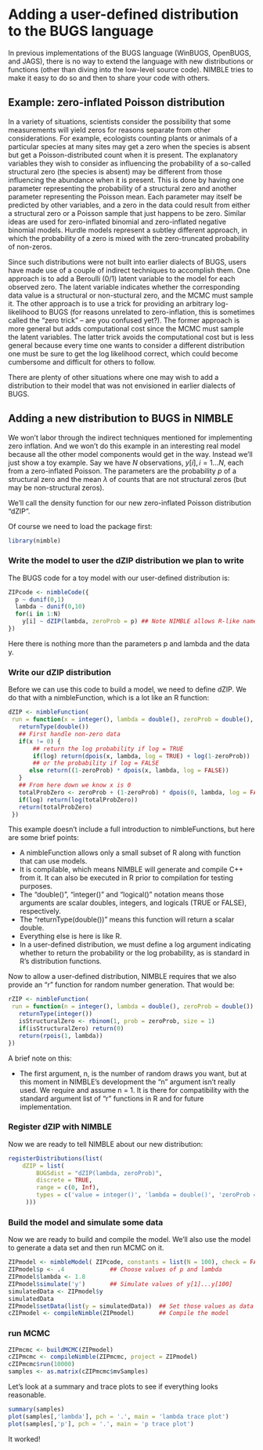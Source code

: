 # Adding a user-defined distribution to the BUGS language

In previous implementations of the BUGS language (WinBUGS, OpenBUGS, and JAGS), there is no way to extend the language with new distributions or functions (other than diving into the low-level source code).  NIMBLE tries to make it easy to do so and then to share your code with others.

## Example: zero-inflated Poisson distribution

In a variety of situations, scientists consider the possibility that some measurements will yield zeros for reasons separate from other considerations.  For example, ecologists counting plants or animals of a particular species at many sites may get a zero when the species is absent but get a Poisson-distributed count when it is present.  The explanatory variables they wish to consider as influencing the probability of a so-called structural zero (the species is absent) may be different from those influencing the abundance when it is present.  This is done by having one parameter representing the probability of a structural zero and another parameter representing the Poisson mean.  Each parameter may itself be predicted by other variables, and a zero in the data could result from either a structural zero or a Poisson sample that just happens to be zero. Similar ideas are used for zero-inflated binomial and zero-inflated negative binomial models.  Hurdle models represent a subtley different approach, in which the probability of a zero is mixed with the zero-truncated probability of non-zeros.

Since such distributions were not built into earlier dialects of BUGS, users have made use of a couple of indirect techniques to accomplish them.  One approach is to add a Beroulli (0/1) latent variable to the model for each observed zero.  The latent variable indicates whether the corresponding data value is a structural or non-stuctural zero, and the MCMC must sample it.  The other approach is to use a trick for providing an arbitrary log-likelihood to BUGS (for reasons unrelated to zero-inflation, this is sometimes called the "zero trick" -- are you confused yet?).  The former approach is more general but adds computational cost since the MCMC must sample the latent variables.  The latter trick avoids the computational cost but is less general because every time one wants to consider a different distribution one must be sure to get the log likelihood correct, which could become cumbersome and difficult for others to follow.

There are plenty of other situations where one may wish to add a distribution to their model that was not envisioned in earlier dialects of BUGS.  

## Adding a new distribution to BUGS in NIMBLE

We won't labor through the indirect techniques mentioned for implementing zero inflation.  And we won't do this example in an interesting real model because all the other model components would get in the way.  Instead we'll just show a toy example.  Say we have $N$ observations, $y[i], i = 1 \ldots N$, each from a zero-inflated Poisson.  The parameters are the probability $p$ of a structural zero and the mean $\lambda$ of counts that are not structural zeros (but may be non-structural zeros).

We'll call the density function for our new zero-inflated Poisson distribution "dZIP".

Of course we need to load the package first:
```r
library(nimble)
```

### Write the model to user the dZIP distribution we plan to write

The BUGS code for a toy model with our user-defined distribution is:

```r
ZIPcode <- nimbleCode({
  p ~ dunif(0,1)
  lambda ~ dunif(0,10)
  for(i in 1:N)
    y[i] ~ dZIP(lambda, zeroProb = p) ## Note NIMBLE allows R-like named-parameter syntax
})
```

Here there is nothing more than the parameters p and lambda and the data y.

### Write our dZIP distribution

Before we can use this code to build a model, we need to define dZIP.  We do that with a nimbleFunction, which is a lot like an R function:

```r
dZIP <- nimbleFunction(
 run = function(x = integer(), lambda = double(), zeroProb = double(), log = logical(0, default = 0)) {
   returnType(double())
   ## First handle non-zero data
   if(x != 0) {
       ## return the log probability if log = TRUE
       if(log) return(dpois(x, lambda, log = TRUE) + log(1-zeroProb))
       ## or the probability if log = FALSE
      else return((1-zeroProb) * dpois(x, lambda, log = FALSE))
   }
   ## From here down we know x is 0
   totalProbZero <- zeroProb + (1-zeroProb) * dpois(0, lambda, log = FALSE)
   if(log) return(log(totalProbZero))
   return(totalProbZero)
 })
```

This example doesn't include a full introduction to nimbleFunctions, but here are some brief points:

* A nimbleFunction allows only a small subset of R along with function that can use models.
* It is compilable, which means NIMBLE will generate and compile C++ from it.  It can also be executed in R prior to compilation for testing purposes.
* The "double()", "integer()" and "logical()" notation means those arguments are scalar doubles, integers, and logicals (TRUE or FALSE), respectively.
* The "returnType(double())" means this function will return a scalar double.
* Everything else is here is like R.
* In a user-defined distribution, we must define a log argument indicating whether to return the probability or the log probability, as is standard in R's distribution functions.


Now to allow a user-defined distribution, NIMBLE requires that we also provide an "r" function for random number generation.  That would be:
```r
rZIP <- nimbleFunction(
 run = function(n = integer(), lambda = double(), zeroProb = double()) {
   returnType(integer())
   isStructuralZero <- rbinom(1, prob = zeroProb, size = 1)
   if(isStructuralZero) return(0)
   return(rpois(1, lambda))
})
```

A brief note on this:

* The first argument, n, is the number of random draws you want, but at this moment in NIMBLE's development the "n" argument isn't really used.  We require and assume n = 1.  It is there for compatibility with the standard argument list of "r" functions in R and for future implementation.

### Register dZIP with NIMBLE

Now we are ready to tell NIMBLE about our new distribution:

```r
registerDistributions(list(
    dZIP = list(
        BUGSdist = "dZIP(lambda, zeroProb)",
        discrete = TRUE,
        range = c(0, Inf),
        types = c('value = integer()', 'lambda = double()', 'zeroProb = double()')
     )))
```

### Build the model and simulate some data

Now we are ready to build and compile the model.  We'll also use the model to generate a data set and then run MCMC on it.

```r

ZIPmodel <- nimbleModel( ZIPcode, constants = list(N = 100), check = FALSE)
ZIPmodel$p <- .4             ## Choose values of p and lambda
ZIPmodel$lambda <- 1.8
ZIPmodel$simulate('y')       ## Simulate values of y[1]...y[100]
simulatedData <- ZIPmodel$y
simulatedData
ZIPmodel$setData(list(y = simulatedData))  ## Set those values as data in the model
cZIPmodel <- compileNimble(ZIPmodel)       ## Compile the model

```

### run MCMC

```r
ZIPmcmc <- buildMCMC(ZIPmodel)
cZIPmcmc <- compileNimble(ZIPmcmc, project = ZIPmodel)
cZIPmcmc$run(10000)
samples <- as.matrix(cZIPmcmc$mvSamples)
```

Let's look at a summary and trace plots to see if everything looks reasonable.

```r
summary(samples)
plot(samples[,'lambda'], pch = '.', main = 'lambda trace plot')
plot(samples[,'p'], pch = '.', main = 'p trace plot')
```

It worked!
